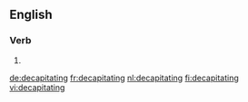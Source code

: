 ==English==

===Verb===
{{head|en}}

# {{present participle of|decapitate}}

[[de:decapitating]]
[[fr:decapitating]]
[[nl:decapitating]]
[[fi:decapitating]]
[[vi:decapitating]]